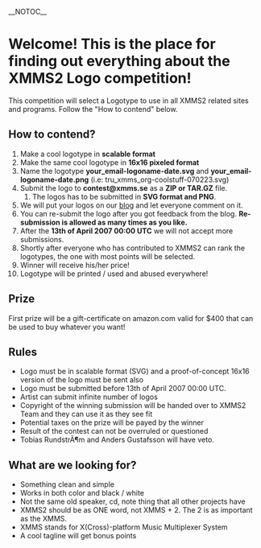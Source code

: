 __NOTOC__

= Welcome! This is the place for finding out everything about the XMMS2 Logo competition! =
This competition will select a Logotype to use in all XMMS2 related sites and programs. Follow the "How to contend" below.

== How to contend? ==
# Make a cool logotype in '''scalable format'''
# Make the same cool logotype in '''16x16 pixeled format'''
# Name the logotype '''your_email-logoname-date.svg''' and '''your_email-logoname-date.png''' (i.e: tru_xmms_org-coolstuff-070223.svg)
# Submit the logo to '''contest@xmms.se''' as a '''ZIP or TAR.GZ''' file.
## The logos has to be submitted in '''SVG format and PNG'''.
# We will put your logos on our [http://xmms2-contest.blogspot.com/ blog] and let everyone comment on it.
# You can re-submit the logo after you got feedback from the blog. '''Re-submission is allowed as many times as you like.'''
# After the '''13th of April 2007 00:00 UTC''' we will not accept more submissions.
# Shortly after everyone who has contributed to XMMS2 can rank the logotypes, the one with most points will be selected.
# Winner will receive his/her price!
# Logotype will be printed / used and abused everywhere!

== Prize ==
First prize will be a gift-certificate on amazon.com valid for $400 that can be used to buy whatever you want!

== Rules ==
* Logo must be in scalable format (SVG) and a proof-of-concept 16x16 version of the logo must be sent also
* Logo must be submitted before 13th of April 2007 00:00 UTC.
* Artist can submit infinite number of logos
* Copyright of the winning submission will be handed over to XMMS2 Team and they can use it as they see fit
* Potential taxes on the prize will be payed by the winner
* Result of the contest can not be overruled or questioned
* Tobias RundstrÃ¶m and Anders Gustafsson will have veto.

== What are we looking for? ==
* Something clean and simple
* Works in both color and black / white
* Not the same old speaker, cd, note thing that all other projects have
* XMMS2 should be as ONE word, not XMMS + 2. The 2 is as important as the XMMS.
* XMMS stands for X(Cross)-platform Music Multiplexer System
* A cool tagline will get bonus points
